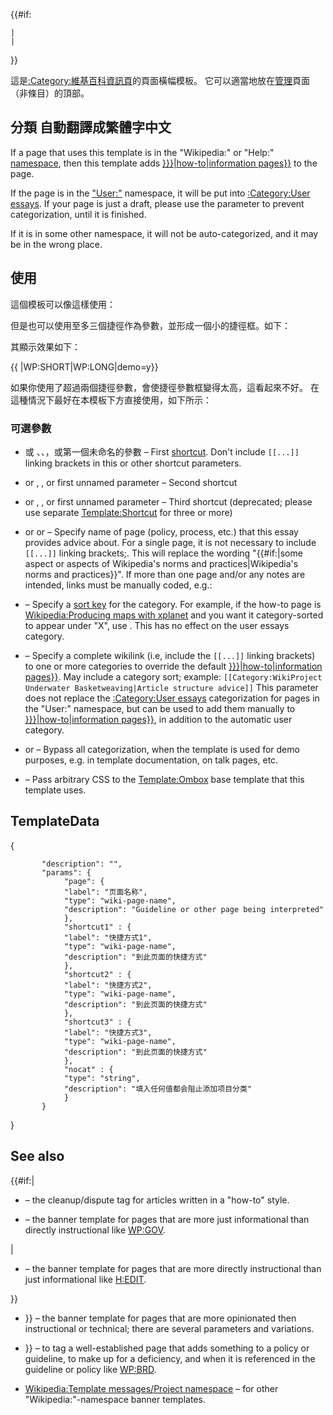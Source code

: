 <!-- ******************************************************************************
     ****  This is the documentation for both Template:Information_page and    ****
     ****  Template:Wikipedia_how-to (it uses #if statements to distinguish).  ****
     ******************************************************************************
-->
{{NoteTA
|G1 = IT
|G2 = MediaWiki
}}
{{Documentation subpage}}
<!-- PLEASE ADD CATEGORIES AT THE BOTTOM OF THIS PAGE; INTERWIKIS GO IN WIKIDATA. -->
{{#if:{{{howto|}}}
 |{{distinguish2|the article tone dispute tag, [[Template:Howto]]}}
 |<!-- hatnote space for Template:Information_page/doc -->
}}

這是[[:Category:維基百科資訊頁]]的頁面橫幅模板。 它可以適當地放在[[WP:GOVPS|管理]]頁面（非條目）的頂部。
== 分類 自動翻譯成繁體字中文 ==
If a page that uses this template is in the "Wikipedia:" or "Help:" [[WP:Namespace|namespace]], then this template adds [[:Category:Wikipedia {{#if:{{{howto|}}}|how-to|information pages}}]] to the page.

If the page is in the [[WP:User pages|"User:"]] namespace, it will be put into [[:Category:User essays]].  If your page is just a draft, please use the {{para|nocat}} parameter to prevent categorization, until it is finished.

If it is in some other namespace, it will not be auto-categorized, and it may be in the wrong place.

== 使用 ==
這個模板可以像這樣使用：

:{{tlc|{{BASEPAGENAME}}}}

但是也可以使用至多三個捷徑作為參數，並形成一個小的捷徑框。如下：

:{{tlc|{{BASEPAGENAME}}|WP:SHORT|WP:LONG}}

其顯示效果如下：

{{ {{BASEPAGENAME}}|WP:SHORT|WP:LONG|demo=y}}

如果你使用了超過兩個捷徑參數，會使捷徑參數框變得太高，這看起來不好。 在這種情況下最好在本模板下方直接使用{{tlc|shortcut}}，如下所示：

{{blockindent|1=
{{tlx|{{BASEPAGENAME}}}}<br />
{{tlx|shortcut|WP:SHORT|WP:SHORT2|WP:SHORT3|WP:SHORT4}} 
}}

=== 可選參數 ===
* {{para|1}} 或 {{para|sc1}}、{{para|shortcut1}}、{{para|shortcut}}，或第一個未命名的參數 – First [[WP:Shortcut|shortcut]]. Don't include <code><nowiki>[[...]]</nowiki></code> linking brackets in this or other shortcut parameters.
* {{para|2}} or {{para|sc2}}, {{para|shortcut2}}, or first unnamed parameter – Second shortcut
* {{para|3}} or {{para|sc3}}, {{para|shortcut3}}, or first unnamed parameter – Third shortcut (deprecated; please use separate [[Template:Shortcut]] for three or more)
* {{para|interprets}} or {{para|page}} or {{para|pages}} – Specify name of page (policy, process, etc.) that this essay provides advice about. For a single page, it is not necessary to include <code><nowiki>[[...]]</nowiki></code> linking brackets;. This will replace the wording "{{#if:{{{howto|}}}|some aspect or aspects of Wikipedia's norms and practices|Wikipedia's norms and practices}}". If more than one page and/or any notes are intended, links must be manually coded, e.g.: {{para|interprets|<nowiki>[[Wikipedia:Verifiability]] policy and the [[Wikipedia:Identifying reliable sources]] guideline</nowiki>}}
* {{para|sort-by}} – Specify a [[WP:Categorization#Sort keys|sort key]] for the category. For example, if the how-to page is [[Wikipedia:Producing maps with xplanet]] and you want it category-sorted to appear under "X", use {{para|sort-by|Xplanet, Producing maps with}}. This has no effect on the user essays category.
* {{para|category}} – Specify a complete wikilink (i.e, {{em|do}} include the <code><nowiki>[[...]]</nowiki></code> linking brackets) to one or more categories to override the default [[:Category:Wikipedia {{#if:{{{howto|}}}|how-to|information pages}}]]. May include a category sort; example: <code><nowiki>[[Category:WikiProject Underwater Basketweaving|Article structure advice]]</nowiki></code> This parameter does not replace the [[:Category:User essays]] categorization for pages in the "User:" namespace, but can be used to add them manually to [[:Category:Wikipedia {{#if:{{{howto|}}}|how-to|information pages}}]], in addition to the automatic user category.
* {{para|nocat|y}} or {{para|demo|y}} – Bypass all categorization, when the template is used for demo purposes, e.g. in template documentation, on talk pages, etc.
* {{para|style}} – Pass arbitrary CSS to the [[Template:Ombox]] base template that this template uses.

== TemplateData ==
{{collapse top|这是用于新版[[Wikipedia:可视化编辑器|-{zh-cn:可视化编辑器;zh-tw:視覺化編輯器;}-]]及其他工具的[[Wikipedia:可视化编辑器/模板数据|-{zh-cn:模板数据;zh-tw:模板資料}-]]-{zh-cn:文档;zh-tw:文件;}-。}}
{{TemplateData header|noheader=1}}
<templatedata>
{
        "description": "",
        "params": {
             "page": {
             "label": "页面名称",
             "type": "wiki-page-name",
             "description": "Guideline or other page being interpreted"
             },
             "shortcut1" : {
             "label": "快捷方式1",
             "type": "wiki-page-name",
             "description": "到此页面的快捷方式"
             },
             "shortcut2" : {
             "label": "快捷方式2",
             "type": "wiki-page-name",
             "description": "到此页面的快捷方式"
             },
             "shortcut3" : {
             "label": "快捷方式3",
             "type": "wiki-page-name",
             "description": "到此页面的快捷方式"
             },
             "nocat" : {
             "type": "string",
             "description": "填入任何值都会阻止添加项目分类"
             }
        }
}
</templatedata>
{{collapse bottom}}

== See also ==

{{#if:{{{howto|}}}|
* {{tlx|Howto}} – the cleanup/dispute tag for articles written in a "how-to" style.
* {{tlx|Information page}} – the banner template for pages that are more just informational than directly instructional like [[WP:GOV]].
|
* {{tlx|Wikipedia how-to}} – the banner template for pages that are more directly instructional than just informational like [[H:EDIT]].
}}
* {{tlx|Essay|interprets{{=}}}} – the banner template for pages that are more opinionated then instructional or technical; there are several parameters and variations.
* {{tlx|Supplement|interprets{{=}}}}   – to tag a well-established page that adds something to a policy or guideline, to make up for a deficiency, and when it is referenced in the guideline or policy like  [[WP:BRD]].
* [[Wikipedia:Template messages/Project namespace]] – for other "Wikipedia:"-namespace banner templates.
<includeonly>{{sandbox other||
<!-- Categories below this line, please; interwikis at Wikidata -->
[[Category:Wikipedia header templates]]
}}</includeonly>